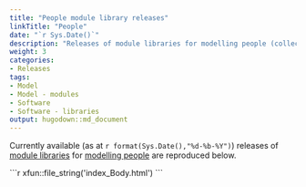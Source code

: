 ```yaml
---
title: "People module library releases"
linkTitle: "People"
date: "`r Sys.Date()`"
description: "Releases of module libraries for modelling people (collectively, the Spring To Life model)."
weight: 3
categories: 
- Releases
tags: 
- Model
- Model - modules
- Software
- Software - libraries
output: hugodown::md_document
---
```


Currently available (as at  `r format(Sys.Date(),"%d-%b-%Y")`) releases of [module libraries](/docs/getting-started/software/libraries/types/module/) for [modelling people](/docs/model/using-modules/people/) are reproduced below.

````{=html}
```r
xfun::file_string('index_Body.html')
```
````

